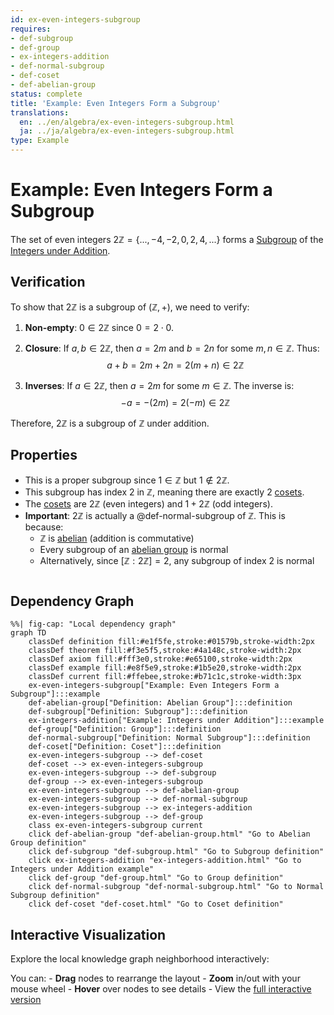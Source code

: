 ```yaml
---
id: ex-even-integers-subgroup
requires:
- def-subgroup
- def-group
- ex-integers-addition
- def-normal-subgroup
- def-coset
- def-abelian-group
status: complete
title: 'Example: Even Integers Form a Subgroup'
translations:
  en: ../en/algebra/ex-even-integers-subgroup.html
  ja: ../ja/algebra/ex-even-integers-subgroup.html
type: Example
---
```


# Example: Even Integers Form a Subgroup

The set of even integers $2\mathbb{Z} = \{..., -4, -2, 0, 2, 4, ...\}$ forms a [Subgroup](def-subgroup.qmd) of the [Integers under Addition](ex-integers-addition.qmd).

## Verification

To show that $2\mathbb{Z}$ is a subgroup of $(\mathbb{Z}, +)$, we need to verify:

1. **Non-empty**: $0 \in 2\mathbb{Z}$ since $0 = 2 \cdot 0$.

2. **Closure**: If $a, b \in 2\mathbb{Z}$, then $a = 2m$ and $b = 2n$ for some $m, n \in \mathbb{Z}$. Thus:
   $$a + b = 2m + 2n = 2(m + n) \in 2\mathbb{Z}$$

3. **Inverses**: If $a \in 2\mathbb{Z}$, then $a = 2m$ for some $m \in \mathbb{Z}$. The inverse is:
   $$-a = -(2m) = 2(-m) \in 2\mathbb{Z}$$

Therefore, $2\mathbb{Z}$ is a subgroup of $\mathbb{Z}$ under addition.

## Properties

- This is a proper subgroup since $1 \in \mathbb{Z}$ but $1 \notin 2\mathbb{Z}$.
- This subgroup has index 2 in $\mathbb{Z}$, meaning there are exactly 2 [cosets](def-coset.qmd).
- The [cosets](def-coset.qmd) are $2\mathbb{Z}$ (even integers) and $1 + 2\mathbb{Z}$ (odd integers).
- **Important**: $2\mathbb{Z}$ is actually a @def-normal-subgroup of $\mathbb{Z}$. This is because:
  - $\mathbb{Z}$ is [abelian](def-abelian-group.qmd) (addition is commutative)
  - Every subgroup of an [abelian group](def-abelian-group.qmd) is normal
  - Alternatively, since $[{\mathbb{Z} : 2\mathbb{Z}}] = 2$, any subgroup of index 2 is normal

```mermaid
```

## Dependency Graph

```mermaid
%%| fig-cap: "Local dependency graph"
graph TD
    classDef definition fill:#e1f5fe,stroke:#01579b,stroke-width:2px
    classDef theorem fill:#f3e5f5,stroke:#4a148c,stroke-width:2px
    classDef axiom fill:#fff3e0,stroke:#e65100,stroke-width:2px
    classDef example fill:#e8f5e9,stroke:#1b5e20,stroke-width:2px
    classDef current fill:#ffebee,stroke:#b71c1c,stroke-width:3px
    ex-even-integers-subgroup["Example: Even Integers Form a Subgroup"]:::example
    def-abelian-group["Definition: Abelian Group"]:::definition
    def-subgroup["Definition: Subgroup"]:::definition
    ex-integers-addition["Example: Integers under Addition"]:::example
    def-group["Definition: Group"]:::definition
    def-normal-subgroup["Definition: Normal Subgroup"]:::definition
    def-coset["Definition: Coset"]:::definition
    ex-even-integers-subgroup --> def-coset
    def-coset --> ex-even-integers-subgroup
    ex-even-integers-subgroup --> def-subgroup
    def-group --> ex-even-integers-subgroup
    ex-even-integers-subgroup --> def-abelian-group
    ex-even-integers-subgroup --> def-normal-subgroup
    ex-even-integers-subgroup --> ex-integers-addition
    ex-even-integers-subgroup --> def-group
    class ex-even-integers-subgroup current
    click def-abelian-group "def-abelian-group.html" "Go to Abelian Group definition"
    click def-subgroup "def-subgroup.html" "Go to Subgroup definition"
    click ex-integers-addition "ex-integers-addition.html" "Go to Integers under Addition example"
    click def-group "def-group.html" "Go to Group definition"
    click def-normal-subgroup "def-normal-subgroup.html" "Go to Normal Subgroup definition"
    click def-coset "def-coset.html" "Go to Coset definition"
```

## Interactive Visualization

Explore the local knowledge graph neighborhood interactively:

::: {.graph-viz data-id="ex-even-integers-subgroup" data-width="700" data-height="500"}
:::

You can:
- **Drag** nodes to rearrange the layout
- **Zoom** in/out with your mouse wheel
- **Hover** over nodes to see details
- View the [full interactive version](../../output/interactive/ex-even-integers-subgroup.html){target="_blank"}
